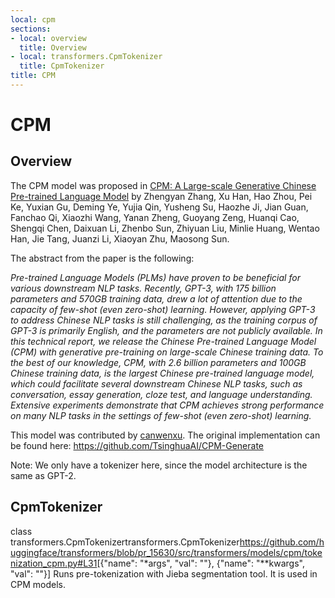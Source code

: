 ```yaml
---
local: cpm
sections:
- local: overview
  title: Overview
- local: transformers.CpmTokenizer
  title: CpmTokenizer
title: CPM
---
```

<script>
</script>
<!--Copyright 2020 The HuggingFace Team. All rights reserved.

Licensed under the Apache License, Version 2.0 (the "License"); you may not use this file except in compliance with
the License. You may obtain a copy of the License at

http://www.apache.org/licenses/LICENSE-2.0

Unless required by applicable law or agreed to in writing, software distributed under the License is distributed on
an "AS IS" BASIS, WITHOUT WARRANTIES OR CONDITIONS OF ANY KIND, either express or implied. See the License for the
specific language governing permissions and limitations under the License.
-->

<h1 id="cpm">CPM</h1>

<h2 id="overview">Overview</h2>

The CPM model was proposed in [CPM: A Large-scale Generative Chinese Pre-trained Language Model](https://arxiv.org/abs/2012.00413) by Zhengyan Zhang, Xu Han, Hao Zhou, Pei Ke, Yuxian Gu, Deming Ye, Yujia Qin,
Yusheng Su, Haozhe Ji, Jian Guan, Fanchao Qi, Xiaozhi Wang, Yanan Zheng, Guoyang Zeng, Huanqi Cao, Shengqi Chen,
Daixuan Li, Zhenbo Sun, Zhiyuan Liu, Minlie Huang, Wentao Han, Jie Tang, Juanzi Li, Xiaoyan Zhu, Maosong Sun.

The abstract from the paper is the following:

*Pre-trained Language Models (PLMs) have proven to be beneficial for various downstream NLP tasks. Recently, GPT-3,
with 175 billion parameters and 570GB training data, drew a lot of attention due to the capacity of few-shot (even
zero-shot) learning. However, applying GPT-3 to address Chinese NLP tasks is still challenging, as the training corpus
of GPT-3 is primarily English, and the parameters are not publicly available. In this technical report, we release the
Chinese Pre-trained Language Model (CPM) with generative pre-training on large-scale Chinese training data. To the best
of our knowledge, CPM, with 2.6 billion parameters and 100GB Chinese training data, is the largest Chinese pre-trained
language model, which could facilitate several downstream Chinese NLP tasks, such as conversation, essay generation,
cloze test, and language understanding. Extensive experiments demonstrate that CPM achieves strong performance on many
NLP tasks in the settings of few-shot (even zero-shot) learning.*

This model was contributed by [canwenxu](https://huggingface.co/canwenxu). The original implementation can be found
here: https://github.com/TsinghuaAI/CPM-Generate

Note: We only have a tokenizer here, since the model architecture is the same as GPT-2.

<h2 id="transformers.CpmTokenizer">CpmTokenizer</h2>

<div class="docstring">

<docstring><name>class transformers.CpmTokenizer</name><anchor>transformers.CpmTokenizer</anchor><source>https://github.com/huggingface/transformers/blob/pr_15630/src/transformers/models/cpm/tokenization_cpm.py#L31</source><parameters>[{"name": "*args", "val": ""}, {"name": "**kwargs", "val": ""}]</parameters></docstring>
Runs pre-tokenization with Jieba segmentation tool. It is used in CPM models.

</div>
